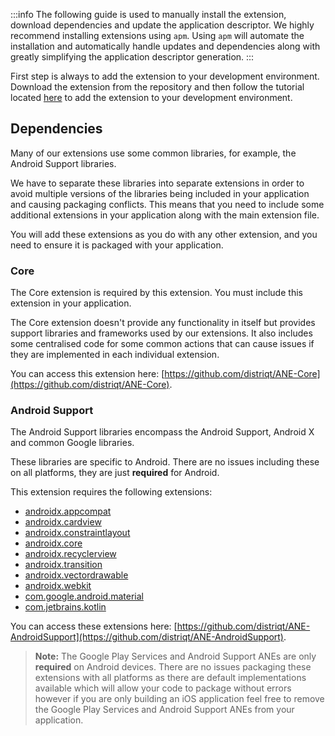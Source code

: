 
:::info
The following guide is used to manually install the extension, download dependencies and update the application descriptor. We highly recommend installing extensions using `apm`. Using `apm` will automate the installation and automatically handle updates and dependencies along with greatly simplifying the application descriptor generation.
:::


First step is always to add the extension to your development environment. Download the extension from the repository and then follow the tutorial located [here](/docs/tutorials/getting-started) to add the extension to your development environment.




## Dependencies

Many of our extensions use some common libraries, for example, the Android Support libraries.

We have to separate these libraries into separate extensions in order to avoid multiple versions of the libraries being included in your application and causing packaging conflicts. This means that you need to include some additional extensions in your application along with the main extension file.

You will add these extensions as you do with any other extension, and you need to ensure it is packaged with your application.


### Core 

The Core extension is required by this extension. You must include this extension in your application.

The Core extension doesn't provide any functionality in itself but provides support libraries and frameworks used by our extensions.
It also includes some centralised code for some common actions that can cause issues if they are implemented in each individual extension.

You can access this extension here: [https://github.com/distriqt/ANE-Core](https://github.com/distriqt/ANE-Core).



### Android Support

The Android Support libraries encompass the Android Support, Android X and common Google libraries.

These libraries are specific to Android. There are no issues including these on all platforms, they are just **required** for Android.

This extension requires the following extensions:

- [androidx.appcompat](https://github.com/distriqt/ANE-AndroidSupport/raw/master/lib/androidx.appcompat.ane)
- [androidx.cardview](https://github.com/distriqt/ANE-AndroidSupport/raw/master/lib/androidx.cardview.ane)
- [androidx.constraintlayout](https://github.com/distriqt/ANE-AndroidSupport/raw/master/lib/androidx.constraintlayout.ane)
- [androidx.core](https://github.com/distriqt/ANE-AndroidSupport/raw/master/lib/androidx.core.ane)
- [androidx.recyclerview](https://github.com/distriqt/ANE-AndroidSupport/raw/master/lib/androidx.recyclerview.ane)
- [androidx.transition](https://github.com/distriqt/ANE-AndroidSupport/raw/master/lib/androidx.transition.ane)
- [androidx.vectordrawable](https://github.com/distriqt/ANE-AndroidSupport/raw/master/lib/androidx.vectordrawable.ane)
- [androidx.webkit](https://github.com/distriqt/ANE-AndroidSupport/raw/master/lib/androidx.webkit.ane)
- [com.google.android.material](https://github.com/distriqt/ANE-AndroidSupport/raw/master/lib/com.google.android.material.ane)
- [com.jetbrains.kotlin](https://github.com/distriqt/ANE-AndroidSupport/raw/master/lib/com.jetbrains.kotlin.ane)

You can access these extensions here: [https://github.com/distriqt/ANE-AndroidSupport](https://github.com/distriqt/ANE-AndroidSupport).



> **Note:** The Google Play Services and Android Support ANEs are only **required** on Android devices.
> There are no issues packaging these extensions with all platforms as there are default implementations available which will allow your code to package without errors however if you are only building an iOS application feel free to remove the Google Play Services and Android Support ANEs from your application.
